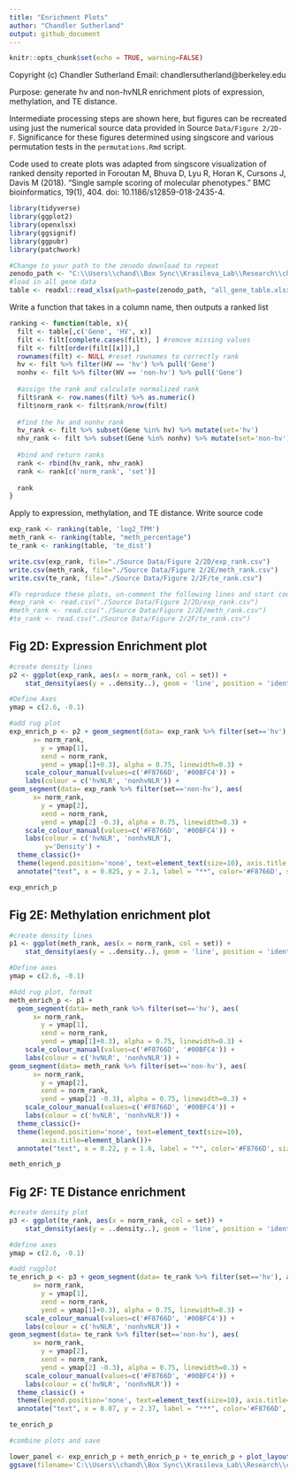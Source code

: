 ```yaml
---
title: "Enrichment Plots"
author: "Chandler Sutherland"
output: github_document
---
```


```r
knitr::opts_chunk$set(echo = TRUE, warning=FALSE)
```

Copyright (c) Chandler Sutherland
Email: chandlersutherland@berkeley.edu

Purpose: generate hv and non-hvNLR enrichment plots of expression, methylation, and TE distance.

Intermediate processing steps are shown here, but figures can be recreated using just the numerical source data provided in Source `Data/Figure 2/2D-F`. Significance for these figures determined using singscore and various permutation tests in the `permutations.Rmd` script. 

Code used to create plots was adapted from singscore visualization of ranked density reported in Foroutan M, Bhuva D, Lyu R, Horan K, Cursons J, Davis M (2018). “Single sample scoring of molecular phenotypes.” BMC bioinformatics, 19(1), 404. doi: 10.1186/s12859-018-2435-4.  

```r
library(tidyverse)
library(ggplot2)
library(openxlsx)
library(ggsignif)
library(ggpubr)
library(patchwork)
```

```r
#Change to your path to the zenodo download to repeat 
zenodo_path <- "C:\\Users\\chand\\Box Sync\\Krasileva_Lab\\Research\\chandler\\Krasileva Lab\\E14\\Zenodo V2\\"
#load in all gene data 
table <- readxl::read_xlsx(path=paste(zenodo_path, "all_gene_table.xlsx", sep=''))
```

Write a function that takes in a column name, then outputs a ranked list 
```r
ranking <- function(table, x){
  filt <- table[,c('Gene', 'HV', x)] 
  filt <- filt[complete.cases(filt), ] #remove missing values 
  filt <- filt[order(filt[[x]]),]
  rownames(filt) <- NULL #reset rownames to correctly rank
  hv <- filt %>% filter(HV == 'hv') %>% pull('Gene')
  nonhv <- filt %>% filter(HV == 'non-hv') %>% pull('Gene')
  
  #assign the rank and calculate normalized rank 
  filt$rank <- row.names(filt) %>% as.numeric()
  filt$norm_rank <- filt$rank/nrow(filt)
  
  #find the hv and nonhv rank 
  hv_rank <- filt %>% subset(Gene %in% hv) %>% mutate(set='hv')
  nhv_rank <- filt %>% subset(Gene %in% nonhv) %>% mutate(set='non-hv')
  
  #bind and return ranks
  rank <- rbind(hv_rank, nhv_rank)
  rank <- rank[c('norm_rank', 'set')]
  
  rank
}
```

Apply to expression, methylation, and TE distance. Write source code  
```r
exp_rank <- ranking(table, 'log2_TPM')
meth_rank <- ranking(table, "meth_percentage")
te_rank <- ranking(table, 'te_dist')

write.csv(exp_rank, file="./Source Data/Figure 2/2D/exp_rank.csv")
write.csv(meth_rank, file="./Source Data/Figure 2/2E/meth_rank.csv")
write.csv(te_rank, file="./Source Data/Figure 2/2F/te_rank.csv")

#To reproduce these plots, un-comment the following lines and start code from there  
#exp_rank <- read.csv("./Source Data/Figure 2/2D/exp_rank.csv")
#meth_rank <- read.csv("./Source Data/Figure 2/2E/meth_rank.csv")
#te_rank <- read.csv("./Source Data/Figure 2/2F/te_rank.csv")
```


## Fig 2D: Expression Enrichment plot
```r
#create density lines 
p2 <- ggplot(exp_rank, aes(x = norm_rank, col = set)) +
  	stat_density(aes(y = ..density..), geom = 'line', position = 'identity', linewidth=0.3)

#Define Axes
ymap = c(2.6, -0.1)

#add rug plot 
exp_enrich_p <- p2 + geom_segment(data= exp_rank %>% filter(set=='hv'), aes(
      x= norm_rank,
  		y = ymap[1],
  		xend = norm_rank,
  		yend = ymap[1]+0.3), alpha = 0.75, linewidth=0.3) +
  	scale_colour_manual(values=c('#F8766D', '#00BFC4')) +
  	labs(colour = c('hvNLR', 'nonhvNLR')) +
geom_segment(data= exp_rank %>% filter(set=='non-hv'), aes(
      x= norm_rank,
  		y = ymap[2],
  		xend = norm_rank,
  		yend = ymap[2] -0.3), alpha = 0.75, linewidth=0.3) +
  	scale_colour_manual(values=c('#F8766D', '#00BFC4')) +
  	labs(colour = c('hvNLR', 'nonhvNLR'), 
  	     y='Density') +
  theme_classic()+
  theme(legend.position='none', text=element_text(size=10), axis.title.x=element_blank()) +
  annotate("text", x = 0.825, y = 2.1, label = "**", color='#F8766D', size=3) #Greatest sample p value for singscore enrichment is 0.002

exp_enrich_p
```
## Fig 2E: Methylation enrichment plot
```r
#create density lines 
p1 <- ggplot(meth_rank, aes(x = norm_rank, col = set)) +
  	stat_density(aes(y = ..density..), geom = 'line', position = 'identity', linewidth=0.3)

#Define axes 
ymap = c(2.6, -0.1)

#Add rug plot, format 
meth_enrich_p <- p1 + 
  geom_segment(data= meth_rank %>% filter(set=='hv'), aes(
      x= norm_rank,
  		y = ymap[1],
  		xend = norm_rank,
  		yend = ymap[1]+0.3), alpha = 0.75, linewidth=0.3) +
  	scale_colour_manual(values=c('#F8766D', '#00BFC4')) +
  	labs(colour = c('hvNLR', 'nonhvNLR')) +
geom_segment(data= meth_rank %>% filter(set=='non-hv'), aes(
      x= norm_rank,
  		y = ymap[2],
  		xend = norm_rank,
  		yend = ymap[2] -0.3), alpha = 0.75, linewidth=0.3) +
  	scale_colour_manual(values=c('#F8766D', '#00BFC4')) +
  	labs(colour = c('hvNLR', 'nonhvNLR')) +
  theme_classic()+
  theme(legend.position='none', text=element_text(size=10), 
        axis.title=element_blank())+
  annotate("text", x = 0.22, y = 1.6, label = "*", color='#F8766D', size=3) #greatest p value for hvNLR methylation weighted by GC content is .02, hvnlr is .55 (see permutations.Rmd for calculation)

meth_enrich_p
```

## Fig 2F: TE Distance enrichment 
```r
#create density plot 
p3 <- ggplot(te_rank, aes(x = norm_rank, col = set)) +
  	stat_density(aes(y = ..density..), geom = 'line', position = 'identity', linewidth=0.3)

#define axes 
ymap = c(2.6, -0.1)

#add rugplot 
te_enrich_p <- p3 + geom_segment(data= te_rank %>% filter(set=='hv'), aes(
      x= norm_rank,
  		y = ymap[1],
  		xend = norm_rank,
  		yend = ymap[1]+0.3), alpha = 0.75, linewidth=0.3) +
  	scale_colour_manual(values=c('#F8766D', '#00BFC4')) +
  	labs(colour = c('hvNLR', 'nonhvNLR')) +
geom_segment(data= te_rank %>% filter(set=='non-hv'), aes(
      x= norm_rank,
  		y = ymap[2],
  		xend = norm_rank,
  		yend = ymap[2] -0.3), alpha = 0.75, linewidth=0.3) +
  	scale_colour_manual(values=c('#F8766D', '#00BFC4')) +
  	labs(colour = c('hvNLR', 'nonhvNLR')) +
  theme_classic() +
  theme(legend.position='none', text=element_text(size=10), axis.title=element_blank())+
  annotate("text", x = 0.07, y = 2.37, label = "***", color='#F8766D', size=3) #p value is 0 for hv, see permutations.Rmd

te_enrich_p
```

```r
#combine plots and save 

lower_panel <- exp_enrich_p + meth_enrich_p + te_enrich_p + plot_layout(ncol=3)
ggsave(filename='C:\\Users\\chand\\Box Sync\\Krasileva_Lab\\Research\\chandler\\Krasileva Lab\\Outputs\\NLR Features Paper\\EMBO Submission\\Figure Panels\\fig_2d_f.svg', plot=lower_panel, dpi=1000, width=182, height=50, unit='mm')
```
